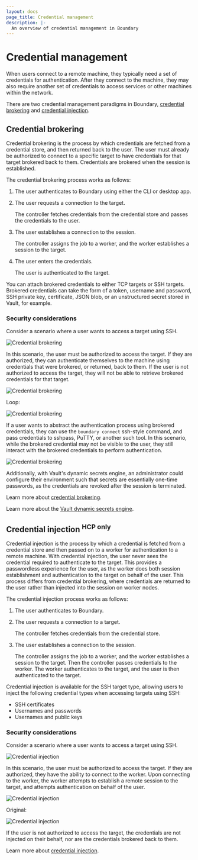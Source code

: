 ```yaml
---
layout: docs
page_title: Credential management
description: |-
  An overview of credential management in Boundary
---
```


# Credential management

When users connect to a remote machine, they typically need a set of credentials for authentication.
After they connect to the machine, they may also require another set of credentials to access services or other machines within the network.

There are two credential management paradigms in Boundary, [credential brokering](#credential-brokering) and [credential injection](#credential-injection-hcp-only).

## Credential brokering

Credential brokering is the process by which credentials are fetched from a credential store, and then returned back to the user.
The user must already be authorized to connect to a specific target to have credentials for that target brokered back to them.
Credentials are brokered when the session is established.

The credential brokering process works as follows:

1. The user authenticates to Boundary using either the CLI or desktop app.
1. The user requests a connection to the target.

   The controller fetches credentials from the credential store and passes the credentials to the user.
1. The user establishes a connection to the session.

    The controller assigns the job to a worker, and the worker establishes a session to the target.
1. The user enters the credentials.

    The user is authenticated to the target.

You can attach brokered credentials to either TCP targets or SSH targets.
Brokered credentials can take the form of a token, username and password, SSH private key, certificate, JSON blob, or an unstructured secret stored in Vault, for example.

### Security considerations

Consider a scenario where a user wants to access a target using SSH.

![Credential brokering](/img/credential-brokering-1-75per-5.png)

In this scenario, the user must be authorized to access the target.
If they are authorized, they can authenticate themselves to the machine using credentials that were brokered, or returned, back to them.
If the user is not authorized to access the target, they will not be able to retrieve brokered credentials for that target.

![Credential brokering](/img/Cred_Brokering-40.gif)

Loop:

![Credential brokering](/img/Cred_Brokering-40-loop.gif)

If a user wants to abstract the authentication process using brokered credentials, they can use the `boundary connect` ssh-style command, and pass credentials to sshpass, PuTTY, or another such tool.
In this scenario, while the brokered credential may not be visible to the user, they still interact with the brokered credentials to perform authentication.

![Credential brokering](/img/terminal.gif)

Additionally, with Vault's dynamic secrets engine, an administrator could configure their environment such that secrets are essentially one-time passwords, as the credentials are revoked after the session is terminated.

Learn more about [credential brokering](/boundary/tutorials/hcp-getting-started/hcp-getting-started-credentials).

Learn more about the [Vault dynamic secrets engine](/vault/docs/secrets).

## Credential injection <sup>HCP only</sup>

Credential injection is the process by which a credential is fetched from a credential store and then passed on to a worker for authentication to a remote machine.
With credential injection, the user never sees the credential required to authenticate to the target.
This provides a passwordless experience for the user, as the worker does both session establishment and authentication to the target on behalf of the user.
This process differs from credential brokering, where credentials are returned to the user rather than injected into the session on worker nodes.

The credential injection process works as follows:

1. The user authenticates to Boundary.
1. The user requests a connection to a target.

    The controller fetches credentials from the credential store.
1. The user establishes a connection to the session.

    The controller assigns the job to a worker, and the worker establishes a session to the target.
    Then the controller passes credentials to the worker.
    The worker authenticates to the target, and the user is then authenticated to the target.

Credential injection is available for the SSH target type, allowing users to inject the following credential types when accessing targets using SSH:

- SSH certificates
- Usernames and passwords
- Usernames and public keys

### Security considerations

Consider a scenario where a user wants to access a target using SSH.

![Credential injection](/img/credential-injection-1-75per.png)

In this scenario, the user must be authorized to access the target.
If they are authorized, they have the ability to connect to the worker.
Upon connecting to the worker, the worker attempts to establish a remote session to the target, and attempts authentication on behalf of the user.

![Credential injection](/img/Cred_Injection-40.gif)

Original:

![Credential injection](/img/Cred_Injection.gif)

If the user is not authorized to access the target, the credentials are not injected on their behalf, nor are the credentials brokered back to them.

Learn more about [credential injection](/boundary/tutorials/hcp-administration/hcp-ssh-cred-injection).
